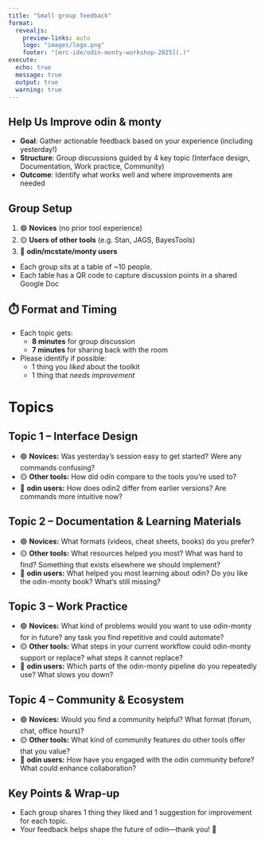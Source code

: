 ```yaml
---
title: "Small group feedback"
format:
  revealjs:
    preview-links: auto
    logo: "images/logo.png"
    footer: "[mrc-ide/odin-monty-workshop-2025](.)"
execute:
  echo: true
  message: true
  output: true
  warning: true
---
```


## Help Us Improve odin & monty

- **Goal**: Gather actionable feedback based on your experience (including yesterday!)
- **Structure**: Group discussions guided by 4 key topic (Interface design, Documentation, Work practice, Community)
- **Outcome**: Identify what works well and where improvements are needed

## Group Setup

1. 🟢 **Novices** (no prior tool experience)
2. 🟡 **Users of other tools** (e.g. Stan, JAGS, BayesTools)
3. 🔵 **odin/mcstate/monty users**
  
- Each group sits at a table of ~10 people.
- Each table has a QR code to capture discussion points in a shared Google Doc

## ⏱️ Format and Timing

- Each topic gets:
  - **8 minutes** for group discussion
  - **7 minutes** for sharing back with the room
- Please identify if possible:
  - 1 thing you *liked* about the toolkit 
  - 1 thing that *needs improvement*

# Topics

## Topic 1 – Interface Design

- 🟢 **Novices:** Was yesterday's session easy to get started? Were any commands confusing?  
- 🟡 **Other tools:** How did odin compare to the tools you're used to?  
- 🔵 **odin users:** How does odin2 differ from earlier versions? Are commands more intuitive now?

## Topic 2 – Documentation & Learning Materials

- 🟢 **Novices:** What formats (videos, cheat sheets, books) do you prefer?  
- 🟡 **Other tools:** What resources helped you most? What was hard to find? Something that exists elsewhere we should implement?  
- 🔵 **odin users:** What helped you most learning about odin? Do you like the odin-monty book? What’s still missing?

##  Topic 3 – Work Practice

- 🟢 **Novices:** What kind of problems would you want to use odin-monty for in future? any task you find repetitive and could automate?  
- 🟡 **Other tools:** What steps in your current workflow could odin-monty support or replace? what steps it cannot replace? 
- 🔵 **odin users:** Which parts of the odin-monty pipeline do you repeatedly use? What slows you down?

## Topic 4 – Community & Ecosystem

- 🟢 **Novices:** Would you find a community helpful? What format (forum, chat, office hours)?  
- 🟡 **Other tools:** What kind of community features do other tools offer that you value?  
- 🔵 **odin users:** How have you engaged with the odin community before? What could enhance collaboration?

## Key Points & Wrap-up 

- Each group shares 1 thing they liked and 1 suggestion for improvement for each topic.
- Your feedback helps shape the future of odin—thank you! 🌈